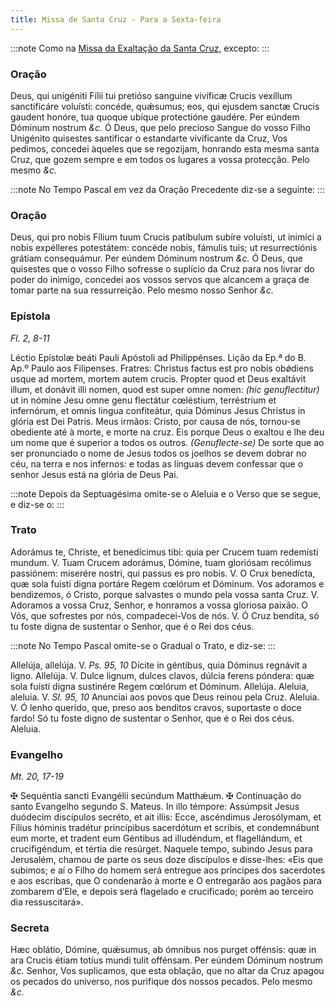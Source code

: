 ```yaml
---
title: Missa de Santa Cruz - Para a Sexta-feira
---
```


:::note
Como na [Missa da Exaltação da Santa Cruz](/missal/santos/09-14), excepto:
:::

### Oração

<div class="grid grid-cols-2 gap-5">
  <span class="text-justify">
    Deus, qui unigéniti Fílii tui pretióso sanguine vivíficæ Crucis vexíllum
    sanctificáre voluísti: concéde, quǽsumus; eos, qui ejusdem sanctæ Crucis
    gaudent honóre, tua quoque ubíque protectióne gaudére. Per eúndem Dóminum
    nostrum <em>&c.</em>
  </span>
  <span class="text-justify">
    Ó Deus, que pelo precioso Sangue do vosso Filho Unigénito quisestes
    santificar o estandarte vivificante da Cruz, Vos pedimos, concedei àqueles
    que se regozijam, honrando esta mesma santa Cruz, que gozem sempre e em
    todos os lugares a vossa protecção. Pelo mesmo <em>&c.</em>
  </span>
</div>

:::note
No Tempo Pascal em vez da Oração Precedente diz-se a seguinte:
:::

### Oração

<div class="grid grid-cols-2 gap-5">
  <span class="text-justify">
    Deus, qui pro nobis Fílium tuum Crucis patíbulum subíre voluísti, ut inimíci
    a nobis expélleres potestátem: concéde nobis, fámulis tuis; ut
    resurrectiónis grátiam consequámur. Per eúndem Dóminum nostrum <em>&c.</em>
  </span>
  <span class="text-justify">
    Ó Deus, que quisestes que o vosso Filho sofresse o suplício da Cruz para nos
    livrar do poder do inimigo, concedei aos vossos servos que alcancem a graça
    de tomar parte na sua ressurreição. Pelo mesmo nosso Senhor <em>&c.</em>
  </span>
</div>

### Epístola

_Fl. 2, 8-11_

<div class="grid grid-cols-2 gap-5">
  <span class="text-justify">
    Léctio Epístolæ beáti Pauli Apóstoli ad Philippénses.
  </span>
  <span class="text-justify">
    Lição da Ep.ª do B. Ap.º Paulo aos Filipenses.
  </span>
  <span class="text-justify">
    Fratres: Christus factus est pro nobis obǿdiens usque ad mortem, mortem
    autem crucis. Propter quod et Deus exaltávit illum, et donávit illi nomen,
    quod est super omne nomen: <em>(hic genuflectitur)</em> ut in nómine Jesu
    omne genu flectátur cœléstium, terréstrium et infernórum, et omnis lingua
    confiteátur, quia Dóminus Jesus Christus in glória est Dei Patris.
  </span>
  <span class="text-justify">
    Meus irmãos: Cristo, por causa de nós, tornou-se obediente até à morte, e
    morte na cruz. Eis porque Deus o exaltou e lhe deu um nome que é superior a
    todos os outros. <em>(Genuflecte-se)</em> De sorte que ao ser pronunciado o
    nome de Jesus todos os joelhos se devem dobrar no céu, na terra e nos
    infernos: e todas as línguas devem confessar que o senhor Jesus está na
    glória de Deus Pai.
  </span>
</div>

:::note
Depois da Septuagésima omite-se o Aleluia e o Verso que se segue, e diz-se o:
:::

### Trato

<div class="grid grid-cols-2 gap-5">
  <span class="text-justify">
    Adorámus te, Christe, et benedícimus tibi: quia per Crucem tuam redemísti
    mundum. V. Tuam Crucem adorámus, Dómine, tuam gloriósam recólimus passiónem:
    miserére nostri, qui passus es pro nobis. V. O Crux benedícta, quæ sola
    fuisti digna portáre Regem cœlórum et Dóminum.
  </span>
  <span class="text-justify">
    Vos adoramos e bendizemos, ó Cristo, porque salvastes o mundo pela vossa
    santa Cruz. V. Adoramos a vossa Cruz, Senhor, e honramos a vossa gloriosa
    paixão. O Vós, que sofrestes por nós, compadecei-Vos de nós. V. Ó Cruz
    bendita, só tu foste digna de sustentar o Senhor, que é o Rei dos céus.
  </span>
</div>

:::note
No Tempo Pascal omite-se o Gradual o Trato, e diz-se:
:::

<div class="grid grid-cols-2 gap-5">
  <span class="text-justify">
    Allelúja, allelúja. V. <em>Ps. 95, 10</em> Dícite in géntibus, quia Dóminus
    regnávit a ligno. Allelúja. V. Dulce lignum, dulces clavos, dúlcia ferens
    póndera: quæ sola fuísti digna sustinére Regem cœlórum et Dóminum. Allelúja.
  </span>
  <span class="text-justify">
    Aleluia, aleluia. V. <em>Sl. 95, 10</em> Anunciai aos povos que Deus reinou
    pela Cruz. Aleluia. V. Ó lenho querido, que, preso aos benditos cravos,
    suportaste o doce fardo! Só tu foste digno de sustentar o Senhor, que é o
    Rei dos céus. Aleluia.
  </span>
</div>

### Evangelho

_Mt. 20, 17-19_

<div class="grid grid-cols-2 gap-5">
  <span class="text-justify">
    <span class="text-red-500">&#10016;</span> Sequéntia sancti Evangélii
    secúndum Matthǽum.
  </span>
  <span class="text-justify">
    <span class="text-red-500">&#10016;</span> Continuação do santo Evangelho
    segundo S. Mateus.
  </span>
  <span class="text-justify">
    In illo témpore: Assúmpsit Jesus duódecim discípulos secréto, et ait illis:
    Ecce, ascéndimus Jerosólymam, et Fílius hóminis tradétur princípibus
    sacerdótum et scribis, et condemnábunt eum morte, et tradent eum Géntibus ad
    illudéndum, et flagellándum, et crucifigéndum, et tértia die resúrget.
  </span>
  <span class="text-justify">
    Naquele tempo, subindo Jesus para Jerusalém, chamou de parte os seus doze
    discípulos e disse-lhes: «Eis que subimos; e aí o Filho do homem será
    entregue aos príncipes dos sacerdotes e aos escribas, que O condenarão à
    morte e O entregarão aos pagãos para zombarem d’Ele, e depois será flagelado
    e crucificado; porém ao terceiro dia ressuscitará».
  </span>
</div>

### Secreta

<div class="grid grid-cols-2 gap-5">
  <span class="text-justify">
    Hæc oblátio, Dómine, quǽsumus, ab ómnibus nos purget offénsis: quæ in ara
    Crucis étiam totíus mundi tulit offénsam. Per eúndem Dóminum nostrum
    <em>&c.</em>
  </span>
  <span class="text-justify">
    Senhor, Vos suplicamos, que esta oblação, que no altar da Cruz apagou os
    pecados do universo, nos purifique dos nossos pecados. Pelo mesmo
    <em>&c.</em>
  </span>
</div>
